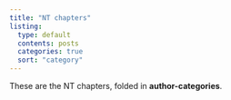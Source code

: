 ```yaml
---
title: "NT chapters"
listing: 
  type: default
  contents: posts
  categories: true
  sort: "category"
---
```


These are the NT chapters, folded in **author-categories**.
